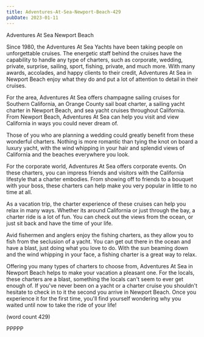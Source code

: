 ```yaml
---
title: Adventures-At-Sea-Newport-Beach-429
pubDate: 2023-01-11
---
```


Adventures At Sea Newport Beach

Since 1980, the Adventures At Sea Yachts have been 
taking people on unforgettable cruises.  The energetic
staff behind the cruises have the capability to 
handle any type of charters, such as corporate, wedding,
private, surprise, sailing, sport, fishing, private,
and much more.  With many awards, accolades, and happy
clients to their credit, Adventures At Sea in Newport
Beach enjoy what they do and put a lot of attention
to detail in their cruises.

For the area, Adventures At Sea offers champagne sailing
cruises for Southern California, an Orange County sail 
boat charter, a sailing yacht charter in Newport Beach,
and sea yacht cruises throughout California.  From
Newport Beach, Adventures At Sea can help you visit 
and view California in ways you could never dream of.

Those of you who are planning a wedding could greatly
benefit from these wonderful charters. Nothing is more
romantic than tying the knot on board a luxury yacht,
with the wind whipping in your hair and splendid views
of California and the beaches everywhere you look.

For the corporate world, Adventures At Sea offers 
corporate events.  On these charters, you can impress
friends and visitors with the California lifestyle that
a charter embodies.  From showing off to friends to 
a bouquet with your boss, these charters can help make
you very popular in little to no time at all.

As a vacation trip, the charter experience of these 
cruises can help you relax in many ways.  Whether its
around California or just through the bay, a charter 
ride is a lot of fun.  You can check out the views from
the ocean, or just sit back and have the time of your
life.

Avid fishermen and anglers enjoy the fishing charters,
as they allow you to fish from the seclusion of a 
yacht.  You can get out there in the ocean and have a 
blast, just doing what you love to do.  With the sun
beaming down and the wind whipping in your face, a 
fishing charter is a great way to relax.

Offering you many types of charters to choose from, 
Adventures At Sea in Newport Beach helps to make your
vacation a pleasant one.  For the locals, these charters
are a blast, something the locals can't seem to ever 
get enough of.  If you've never been on a yacht or a 
charter cruise you shouldn't hesitate to check in to it
the second you arrive in Newport Beach.  Once you 
experience it for the first time, you'll find yourself
wondering why you waited until now to take the ride of
your life!

(word count 429)

PPPPP